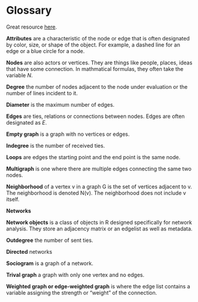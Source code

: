 # Glossary {#glossary}

Great resource [here](http://edshare.soton.ac.uk/922/2/index.html#Specifying_sets).

**Attributes** are a characteristic of the node or edge that is often designated by color, size, or shape of the object. For example, a dashed line for an edge or a blue circle for a node.

**Nodes** are also actors or vertices.  They are things like people, places, ideas that have some connection.  In mathmatical formulas, they often take the variable $N$.

**Degree** the number of nodes adjacent to the node under evaluation or the number of lines incident to it.

**Diameter** is the maximum number of edges.

**Edges** are ties, relations or connections between nodes.  Edges are often designated as $E$.

**Empty graph** is a graph with no vertices or edges.

**Indegree** is the number of received ties.

**Loops** are edges the starting point and the end point is the same node.

**Multigraph** is one where there are multiple edges connecting the same two nodes.

**Neighborhood** of a vertex v in a graph G is the set of vertices adjacent to v. The neighborhood is denoted N(v). The neighborhood does not include v itself. 

**Networks**

**Network objects** is a class of objects in R designed specifically for network analysis.  They store an adjacency matrix or an edgelist as well as metadata. 

**Outdegree** the number of sent ties.

**Directed** networks 

**Sociogram** is a graph of a network.

**Trival graph** a graph with only one vertex and no edges.

**Weighted graph or edge-weighted graph** is where the edge list contains a variable assigning the strength or "weight" of the connection.

